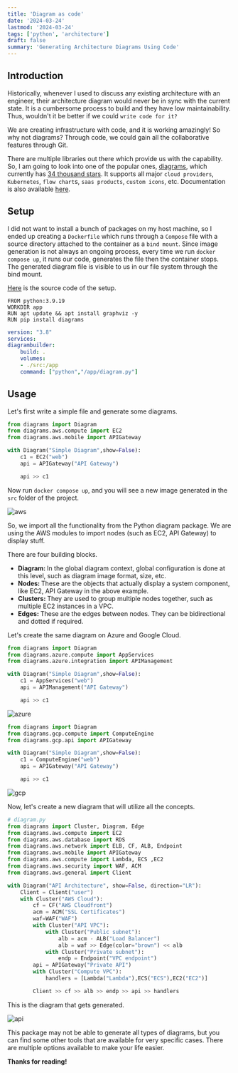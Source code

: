 ```yaml
---
title: 'Diagram as code'
date: '2024-03-24'
lastmod: '2024-03-24'
tags: ['python', 'architecture']
draft: false
summary: 'Generating Architecture Diagrams Using Code'
---
```


## Introduction

Historically, whenever I used to discuss any existing architecture with an engineer, their architecture diagram would never be in sync with the current state. It is a cumbersome process to build and they have low maintainability. 
Thus, wouldn't it be better if we could `write code for it?`

We are creating infrastructure with code, and it is working amazingly! So why not diagrams? Through code, we could gain all the collaborative features through Git.

There are multiple libraries out there which provide us with the capability. So, I am going to look into one of the popular ones, [diagrams](https://github.com/mingrammer/diagrams), which currently has [34 thousand stars](https://github.com/mingrammer/diagrams). It supports all major `cloud providers`, `Kubernetes`, `flow chart`s, `saas products`, `custom icons`, etc. 
Documentation is also available [here](https://diagrams.mingrammer.com/).

<TOCInline toc={props.toc} exclude="Introduction" />

## Setup

I did not want to install a bunch of packages on my host machine, so I ended up creating a `Dockerfile` which runs through a `Compose` file with a source directory attached to the container as a `bind mount`. 
Since image generation is not always an ongoing process, every time we run `docker compose up`, it runs our code, generates the file then the container stops. 
The generated diagram file is visible to us in our file system through the bind mount. 

[Here](https://github.com/mythLabs/blog-content/tree/main/diagram-as-code) is the source code of the setup.

```yaml:dockerfile
FROM python:3.9.19
WORKDIR app
RUN apt update && apt install graphviz -y
RUN pip install diagrams
```

```yaml:compose.yaml
version: "3.8"
services:
diagrambuilder:
    build: .
    volumes:
    - ./src:/app
    command: ["python","/app/diagram.py"]
```
## Usage

Let's first write a simple file and generate some diagrams.

```python:diagram.py
from diagrams import Diagram
from diagrams.aws.compute import EC2
from diagrams.aws.mobile import APIGateway

with Diagram("Simple Diagram",show=False):
    c1 = EC2("web")
    api = APIGateway("API Gateway")

    api >> c1
```

Now run `docker compose up`, and you will see a new image generated in the `src` folder of the project.

![aws](/static/images/blog/diagram-as-code/01.png)

So, we import all the functionality from the Python diagram package. We are using the AWS modules to import nodes (such as EC2, API Gateway) to display stuff.

There are four building blocks.

- <strong>Diagram: </strong>
    In the global diagram context, global configuration is done at this level, such as diagram image format, size, etc.
- <strong>Nodes: </strong>
    These are the objects that actually display a system component, like EC2, API Gateway in the above example.
- <strong>Clusters: </strong>
    They are used to group multiple nodes together, such as multiple EC2 instances in a VPC.
- <strong>Edges: </strong>
    These are the edges between nodes. They can be bidirectional and dotted if required.


Let's create the same diagram on Azure and Google Cloud.

```python:diagram.py
from diagrams import Diagram
from diagrams.azure.compute import AppServices
from diagrams.azure.integration import APIManagement

with Diagram("Simple Diagram",show=False):
    c1 = AppServices("web")
    api = APIManagement("API Gateway")

    api >> c1
```

![azure](/static/images/blog/diagram-as-code/02.png)

```python:diagram.py
from diagrams import Diagram
from diagrams.gcp.compute import ComputeEngine
from diagrams.gcp.api import APIGateway

with Diagram("Simple Diagram",show=False):
    c1 = ComputeEngine("web")
    api = APIGateway("API Gateway")

    api >> c1
```

![gcp](/static/images/blog/diagram-as-code/03.png)

Now, let's create a new diagram that will utilize all the concepts.

```python:diagram.py
# diagram.py
from diagrams import Cluster, Diagram, Edge
from diagrams.aws.compute import EC2
from diagrams.aws.database import RDS
from diagrams.aws.network import ELB, CF, ALB, Endpoint
from diagrams.aws.mobile import APIGateway
from diagrams.aws.compute import Lambda, ECS ,EC2
from diagrams.aws.security import WAF, ACM 
from diagrams.aws.general import Client

with Diagram("API Architecture", show=False, direction="LR"):
    Client = Client("user")
    with Cluster("AWS Cloud"):
        cf = CF("AWS Cloudfront")
        acm = ACM("SSL Certificates")
        waf=WAF("WAF")
        with Cluster("API VPC"):
            with Cluster("Public subnet"):
                alb = acm - ALB("Load Balancer")
                alb = waf >> Edge(color="brown") << alb
            with Cluster("Private subnet"):
                endp = Endpoint("VPC endpoint")
        api = APIGateway("Private API")
        with Cluster("Compute VPC"):
            handlers = [Lambda("Lambda"),ECS("ECS"),EC2("EC2")]

        Client >> cf >> alb >> endp >> api >> handlers
```

This is the diagram that gets generated.

![api](/static/images/blog/diagram-as-code/04.png)

This package may not be able to generate all types of diagrams, but you can find some other tools that are available for very specific cases. There are multiple options available to make your life easier.

<strong>Thanks for reading!</strong>

